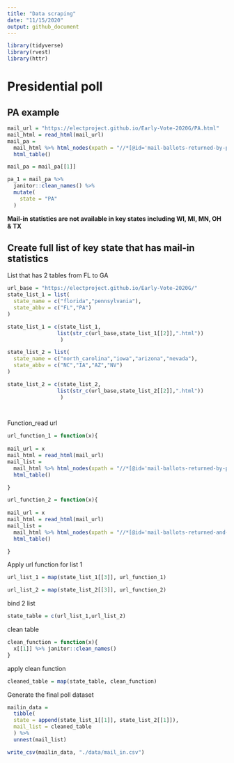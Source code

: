 ```yaml
---
title: "Data scraping"
date: "11/15/2020"
output: github_document
---
```


```r
library(tidyverse)
library(rvest)
library(httr)
```


# Presidential poll

## PA example

```r
mail_url = "https://electproject.github.io/Early-Vote-2020G/PA.html"
mail_html = read_html(mail_url)
mail_pa = 
  mail_html %>% html_nodes(xpath = "//*[@id='mail-ballots-returned-by-party-registration']/table") %>% 
  html_table()

mail_pa = mail_pa[[1]] 

pa_1 = mail_pa %>% 
  janitor::clean_names() %>% 
  mutate(
    state = "PA"
  )

```


**Mail-in statistics are not available in key states including WI, MI, MN, OH & TX**

## Create full list of key state that has mail-in statistics

List that has 2 tables from FL to GA 

```r
url_base = "https://electproject.github.io/Early-Vote-2020G/"
state_list_1 = list(
  state_name = c("florida","pennsylvania"),
  state_abbv = c("FL","PA")
)

state_list_1 = c(state_list_1,
                list(str_c(url_base,state_list_1[[2]],".html"))
                 )

state_list_2 = list(
  state_name = c("north_carolina","iowa","arizona","nevada"),
  state_abbv = c("NC","IA","AZ","NV")
)

state_list_2 = c(state_list_2,
                list(str_c(url_base,state_list_2[[2]],".html"))
                 )

                  
```

Function_read url

```r
url_function_1 = function(x){
  
mail_url = x
mail_html = read_html(mail_url)
mail_list = 
  mail_html %>% html_nodes(xpath = "//*[@id='mail-ballots-returned-by-party-registration']/table") %>% 
  html_table()

}

url_function_2 = function(x){
  
mail_url = x
mail_html = read_html(mail_url)
mail_list = 
  mail_html %>% html_nodes(xpath = "//*[@id='mail-ballots-returned-and-accepted-by-party-registration']/table") %>% 
  html_table()

}
```

Apply url function for list 1

```r

url_list_1 = map(state_list_1[[3]], url_function_1)

url_list_2 = map(state_list_2[[3]], url_function_2)


```

bind 2 list
```r
state_table = c(url_list_1,url_list_2)
```

clean table

```r
clean_function = function(x){
  x[[1]] %>% janitor::clean_names()
}
```

apply clean function

```r
cleaned_table = map(state_table, clean_function)
```

Generate the final poll dataset

```r

mailin_data = 
  tibble(
  state = append(state_list_1[[1]], state_list_2[[1]]),
  mail_list = cleaned_table
  ) %>% 
  unnest(mail_list)

write_csv(mailin_data, "./data/mail_in.csv")
```

